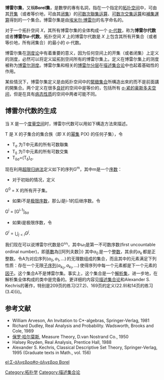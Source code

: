 '''博雷尔集'''，又稱'''Borel集'''，是數學的專有名詞，指在一个指定的[[拓扑空间|拓扑空间]]中，可由其[[开集|开集]]（或者等价地，可由其[[闭集|闭集]]）的[[可数集|可数次]][[并集|聯集运算]]、[[可数集|可数次]][[交集|交集运算]]和[[补集|補集運算]]得到的一个集合。博雷尔集是由[[埃米尔·博雷尔|埃米尔·博雷尔]]的名字命名的。

对于一个拓扑空间 ''X''，其所有博雷尔集的全体构成一个 [[σ-代数|σ-代数]]，称为'''博雷尔代数'''或者'''博雷尔σ-代数'''。拓扑空间 ''X'' 上的博雷尔代数是 ''X'' 上包含其所有开集合（或者等价地，所有闭集合）的最小的 σ-代数。

博雷尔集在[[测度论|测度论]]中有着重要的意义，因为任何空间上的开集（或者闭集）上定义的测度，必然可以将定义延拓到空间所有的博雷尔集上。定义在博雷尔集上的测度被称为[[博雷尔测度|博雷尔测度]]。博雷尔集和相关的[[博雷尔分层|博雷尔分层]]在[[描述集合论|描述集合论]]中也起着基础性的作用。

某些情況下，博雷尔集定义是由拓扑空间中的[[紧集|緊緻集合]]所構造出來的而不是前面講的開集合。两个定义在很多[[良态|良好]]的空间中是等价的，包括所有 [[σ-紧空间|σ-紧的]][[豪斯多夫空间|豪斯多夫空间]]，但是在具有[[病态性质_(数学)|病态性质]]的空间中两者可能不同。

== 博雷尔代数的生成 ==

当 X 是一个[[度量空间|度量空间]]时，博雷尔代数可以用如下構造方法來描述。

T 是 X 的子集合的集合族（即 X 的[[幂集|幂集]] P(X) 的任何子集），令
* T<sub>σ</sub> 为T中元素的所有可数聯集
* T<sub>δ</sub> 为T中元素的所有可数交集
* T<sub>δσ</sub>=(T<sub>δ</sub>)<sub>σ</sub>.

现在利用[[超限归纳法|超限归纳法]]定义如下的序列G<sup>m</sup>，其中m是一个[[序数|序数]]：
* 对于初始的情况，定义

G<sup>0</sup> = X 的所有开子集。

* 如果i不是[[极限序数|极限序数]]，那么i是i-1的后继序数。令

G<sup>i</sup> = [G<sup>i-1</sup>]<sub>δσ</sub>

* 如果i是极限序数，令

<math> G^i = \bigcup_{j < i} G^j. </math>

我们现在可以说博雷尔代数是G<sup>ω<sub>1</sub></sup>，其中ω<sub>1</sub>是第一不可数序数(first uncountable ordinal number)，即[[基数_(数学)|基數]]為[[阿列夫数|{{UnicodeMath]]的序数集。这意味着博雷尔代数可以通过开集全体的迭代运算
:<math> G \mapsto G_{\delta \sigma}. </math>
至第一不可数序而生成。

为了证明这一点，首先注意到度量空间中的任何开集都是一列递增紧集的并。特别地，易知对于任何极限序数m，集合的差运算将G<sup>m</sup>映射到自身；而且，当m是不可数的极限序数时，G<sup>m</sup>在可数并运算下是封闭的。

注意到对于每一个博雷尔集B，存在一个可数序数α<sub>''B''</sub>使得B可以通过α<sub>''B''</sub>多次迭代后得到。但是随着B取遍所有博雷尔集，α<sub>''B''</sub>也会相应地取遍所有可数序数，故而要得到所有博雷尔集所需的最靠前的序数是ω<sub>1</sub>，即第一不可数序数。

=== 例子 ===
一个重要的例子，尤其是对于[[概率论|概率论]]而言，是[[实数|实数集]]上的博雷尔代数。它是用来定义[[博雷尔测度|博雷尔测度]]的代数。对于[[概率空间|概率空间]]上一个给定的实随机变量，其[[概率分布|概率分布]]按照定义，也是一个博雷尔代数上的测度。

实直线'''R'''上的博雷尔代数是包含所有[[区间|区间]]的最小σ-代数。

在利用超限归纳法构造时，可以证明在每一步中，集合的[[势|数量]]至多是[[连续统的势|连续统的幂]]。所有博雷尔集的总数不会多于<math>\aleph_1 \times 2 ^ {\aleph_0}\, = 2^{\aleph_0}\,</math>。

== 非博雷尔集 ==

下面描述了[[尼古莱·卢津|卢津]]给出的一个实数集上的子集不是博雷尔集的例子。与之形成对比的是，[[不可测集|不可测集]]的例子是无法给出的，不过其存在性是可以证明的。

每一个[[无理数|无理数]]都有一个唯一的[[连分数|连分数]]表示
:<math>x = a_0 + \cfrac{1}{a_1 + \cfrac{1}{a_2 + \cfrac{1}{a_3 + \cfrac{1}{\ddots\,}}}} </math>
其中<math>a_0\,</math>是一个[[整数|整数]]，其余的<math>a_k\,</math>都是正整数。令A为对应序列<math>(a_0,a_1,\dots)\,</math>的无理数组成的集合，而且其中的元素满足下列性质：存在一个无限[[子序列|子序列]]<math>(a_{k_0},a_{k_1},\dots)\,</math>使得序列中每一个元素都是下一个元素的[[因子|因子]]。这个集合A不是博雷尔集。事实上，这个集合是一个[[解析集|解析集]]，进一步地，在解析集全体构成的类中是完备的。更详细的内容见[[描述集合论|描述集合论]]和Alexander S. Kechris的著作，特别是209页的练习(27.2)、169页的定义(22.9)和14页的练习(3.4)(ii)。

== 参考文献 ==

* William Arveson, An Invitation to C*-algebras, Springer-Verlag, 1981
* Richard Dudley, Real Analysis and Probability. Wadsworth, Brooks and Cole, 1989
* [[保罗·哈尔莫斯|保罗·哈尔莫斯]], Measure Theory, D.van Nostrand Co., 1950
* Halsey Royden, Real Analysis, Prentice Hall, 1988
* Alexander S. Kechris, Classical Descriptive Set Theory, Springer-Verlag, 1995 (Graduate texts in Math., vol. 156)
{{reflist}}

[[Category:拓扑学|Category:拓扑学]]
[[Category:描述集合论|Category:描述集合论]]

[[el:Σ-άλγεβρα#σ-άλγεβρα_Borel|el:Σ-άλγεβρα#σ-άλγεβρα Borel]]